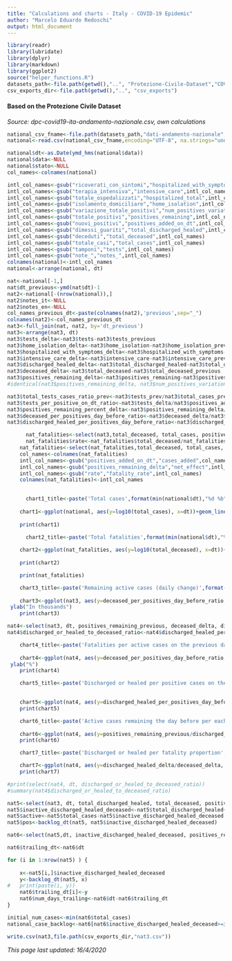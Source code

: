 ```yaml
---
title: "Calculations and charts - Italy - COVID-19 Epidemic"
author: "Marcelo Eduardo Redoschi"
output: html_document
---
```


```r
library(readr)
library(lubridate)
library(dplyr)
library(markdown)
library(ggplot2)
source("helper_functions.R")
datasets_path<-file.path(getwd(),"..", "Protezione-Civile-Dataset","COVID-19") 
csv_exports_dir<-file.path(getwd(),"..", "csv_exports") 
```

#### Based on the Protezione Civile Dataset
*Source: dpc-covid19-ita-andamento-nazionale.csv, own calculations*

```r
national_csv_fname<-file.path(datasets_path,"dati-andamento-nazionale","dpc-covid19-ita-andamento-nazionale.csv")
national<-read.csv(national_csv_fname,encoding="UTF-8", na.strings="undefined") 
```

```r
national$dt<-as.Date(ymd_hms(national$data))
national$data<-NULL 
national$stato<-NULL
col_names<-colnames(national)

intl_col_names<-gsub("ricoverati_con_sintomi","hospitalized_with_symptoms",col_names)
intl_col_names<-gsub("terapia_intensiva","intensive_care",intl_col_names)
intl_col_names<-gsub("totale_ospedalizzati","hospitalized_total",intl_col_names)
intl_col_names<-gsub("isolamento_domiciliare","home_isolation",intl_col_names)
intl_col_names<-gsub("variazione_totale_positivi","num_positives_variation",intl_col_names)
intl_col_names<-gsub("totale_positivi","positives_remaining",intl_col_names)
intl_col_names<-gsub("nuovi_positivi","positives_added_on_dt",intl_col_names)
intl_col_names<-gsub("dimessi_guariti","total_discharged_healed",intl_col_names)
intl_col_names<-gsub("deceduti","total_deceased",intl_col_names)
intl_col_names<-gsub("totale_casi","total_cases",intl_col_names)
intl_col_names<-gsub("tamponi","tests",intl_col_names)
intl_col_names<-gsub("note_","notes_",intl_col_names)
colnames(national)<-intl_col_names
national<-arrange(national, dt)
```

```r
nat<-national[-1,]
nat$dt_previous<-ymd(nat$dt)-1
nat2<-national[-(nrow(national)),]
nat2$notes_it<-NULL 
nat2$notes_en<-NULL 
col_names_previous_dt<-paste(colnames(nat2),'previous',sep="_")
colnames(nat2)<-col_names_previous_dt
nat3<-full_join(nat, nat2, by='dt_previous')
nat3<-arrange(nat3, dt)
nat3$tests_delta<-nat3$tests-nat3$tests_previous
nat3$home_isolation_delta<-nat3$home_isolation-nat3$home_isolation_previous
nat3$hospitalized_with_symptoms_delta<-nat3$hospitalized_with_symptoms-nat3$hospitalized_with_symptoms_previous
nat3$intensive_care_delta<-nat3$intensive_care-nat3$intensive_care_previous
nat3$discharged_healed_delta<-nat3$total_discharged_healed-nat3$total_discharged_healed_previous
nat3$deceased_delta<-nat3$total_deceased-nat3$total_deceased_previous
nat3$positives_remaining_delta<-nat3$positives_remaining-nat3$positives_remaining_previous
#identical(nat3$positives_remaining_delta, nat3$num_positives_variation)
```
```r
nat3$total_tests_cases_ratio_prev<-nat3$tests_prev/nat3$total_cases_previous
nat3$tests_per_positive_on_dt_ratio<-nat3$tests_delta/nat3$positives_added_on_dt
nat3$positives_remaining_percent_delta<-nat3$positives_remaining_delta/nat3$positives_remaining_previous*100
nat3$deceased_per_positives_day_before_ratio<-nat3$deceased_delta/nat3$positives_remaining_previous*100
nat3$discharged_healed_per_positives_day_before_ratio<-nat3$discharged_healed_delta/nat3$positives_remaining_previous*100
```

```r
      nat_fatalities<-select(nat3,total_deceased, total_cases, positives_added_on_dt, dt, positives_remaining_delta)
      nat_fatalities$rate<-nat_fatalities$total_deceased/nat_fatalities$total_cases*100
    nat_fatalities<-select(nat_fatalities,total_deceased, total_cases, rate, dt, positives_added_on_dt, positives_remaining_delta)
    col_names<-colnames(nat_fatalities)
    intl_col_names<-gsub("positives_added_on_dt","cases_added",col_names)
    intl_col_names<-gsub("positives_remaining_delta","net_effect",intl_col_names)
    intl_col_names<-gsub("rate","fatality_rate",intl_col_names)
    colnames(nat_fatalities)<-intl_col_names
    
```

```r
      chart1_title<-paste('Total cases',format(min(national$dt),"%d %b"),"-",format(max(national$dt),"%d %b %Y"))
    
    chart1<-ggplot(national, aes(y=log10(total_cases), x=dt))+geom_line(color="#40B35A", linetype=2)+ggtitle(chart1_title)+ylab("Logarithmic scale")+xlab("Date")
    
    print(chart1)
```
```r
      chart2_title<-paste('Total fatalities',format(min(national$dt),"%d %b"),"-",format(max(national$dt),"%d %b %Y"))
    
    chart2<-ggplot(nat_fatalities, aes(y=log10(total_deceased), x=dt))+geom_line(color="#98234a")+ggtitle(chart2_title)+ylab("Logarithmic scale")+xlab("Date")
    
    print(chart2)

    print(nat_fatalities)

```
```r


    chart3_title<-paste('Remaining active cases (daily change)',format(min(national$dt),"%d %b"),"-",format(max(national$dt),"%d %b %Y"))
    
    chart3<-ggplot(nat3, aes(y=deceased_per_positives_day_before_ratio, x=dt))+geom_path(color="orange")+ggtitle(chart3_title)+xlab("Date")+
 ylab("In thousands")
    print(chart3)

```

```r
nat4<-select(nat3, dt, positives_remaining_previous, deceased_delta, discharged_healed_delta, deceased_per_positives_day_before_ratio, discharged_healed_per_positives_day_before_ratio)
nat4$discharged_or_healed_to_deceased_ratio<-nat4$discharged_healed_per_positives_day_before_ratio/nat4$deceased_per_positives_day_before_ratio
```

```r

    chart4_title<-paste('Fatalities per active cases on the previous day',format(min(national$dt)+1,"%d %b"),"-",format(max(national$dt),"%d %b %Y"))
    
    chart4<-ggplot(nat4, aes(y=deceased_per_positives_day_before_ratio, x=dt))+geom_line(color="red",linetype=2)+ggtitle(chart4_title)+xlab(paste(format(min(nat$dt),"%d %b"),"-",format(max(nat$dt),"%d %b %Y")))+
 ylab("%")
    print(chart4)

```

```r
    
    chart5_title<-paste('Discharged or healed per positive cases on the previous day',format(min(national$dt)+1,"%d %b"),"-",format(max(national$dt),"%d %b"))
    

    chart5<-ggplot(nat4, aes(y=discharged_healed_per_positives_day_before_ratio, x=dt))+geom_line(color="green")+ggtitle(chart5_title)+xlab("Date")+ylab("Proportion")
    print(chart5)
```


```r

    chart6_title<-paste('Active cases remaining the day before per each healed or discharged')
    
    chart6<-ggplot(nat4, aes(y=positives_remaining_previous/discharged_healed_delta, x=dt))+geom_line(color="purple",linetype=5)+ggtitle(chart6_title)+xlab(paste(format(min(national$dt)+1,"%d %b"),"-",format(max(national$dt),"%d %b %Y")))+ylab("Proportion (smaller numbers are better)")
    print(chart6)
```


```r
    
    chart7_title<-paste('Discharged or healed per fatality proportion',format(min(national$dt),"%d %b"),"-",format(max(national$dt),"%d %b %Y"))

    chart7<-ggplot(nat4, aes(y=discharged_healed_delta/deceased_delta, x=dt))+geom_line(color="#7D2860")+ggtitle(chart7_title)+xlab("Date")+ylab("Higher figures are better")
    print(chart7)
```



```r
#print(select(nat4, dt, discharged_or_healed_to_deceased_ratio))
#summary(nat4$discharged_or_healed_to_deceased_ratio)
```


```r
nat5<-select(nat3, dt, total_discharged_healed, total_deceased, positives_remaining, total_cases)
nat5$inactive_discharged_healed_deceased<-nat5$total_discharged_healed+nat5$total_deceased
nat5$active<-nat5$total_cases-nat5$inactive_discharged_healed_deceased
nat5$pos<-backlog_dt(nat5, nat5$inactive_discharged_healed_deceased)

nat6<-select(nat5,dt, inactive_discharged_healed_deceased, positives_remaining, total_cases)

nat6$trailing_dt<-nat6$dt 

for (i in 1:nrow(nat5) ) { 
	
	x<-nat5[i,]$inactive_discharged_healed_deceased
	y<-backlog_dt(nat5, x) 
#	print(paste(i, y))
	nat6$trailing_dt[i]<-y
	nat6$num_days_trailing<-nat6$dt-nat6$trailing_dt
}
```

```r
initial_num_cases<-min(nat6$total_cases)
national_case_backlog<-nat6[nat6$inactive_discharged_healed_deceased>=initial_num_cases,]
```

```r
write.csv(nat3,file.path(csv_exports_dir,"nat3.csv"))
```
*This page last updated: 16/4/2020*

